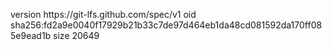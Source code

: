 version https://git-lfs.github.com/spec/v1
oid sha256:fd2a9e0040f17929b21b33c7de97d464eb1da48cd081592da170ff085e9ead1b
size 20649
